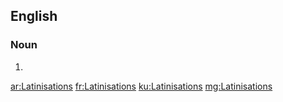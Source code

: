 ==English==

===Noun===
{{head|en|plural}}

# {{plural of|Latinisation|lang=en}}

[[ar:Latinisations]]
[[fr:Latinisations]]
[[ku:Latinisations]]
[[mg:Latinisations]]